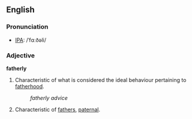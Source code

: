 ==English==
===Pronunciation===
*[[IPA]]:  /ˈfɑːðəli/

===Adjective===
'''fatherly'''
# Characteristic of what is considered the ideal behaviour pertaining to [[fatherhood]].
#:''fatherly advice''
# Characteristic of [[father]]s, [[paternal]].